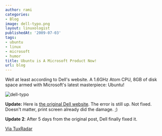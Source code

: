 ```yaml
---
author: rami
categories:
- Blog
image: dell-typo.png
layout: linuxologist
publishedAt: '2009-07-03'
tags:
- ubuntu
- linux
- microsoft
- humor
title: Ubuntu is A Microsoft Product Now!
url: blog
---
```


Well at least according to Dell's website. A 1.6GHz Atom CPU, 8GB of disk space armed with Microsoft's latest masterpiece: Ubuntu!

![dell-typo](/assets/images/content/blog/dell-typo.png)

**Update:** Here is [the original Dell website](http://www1.euro.dell.com/uk/en/home/mini_laptop_deals/fs.aspx?refid=mini_laptop_deals&s=dhs&cs=ukdhs1). The error is still up. Not fixed. Doesn't matter, print screen already did the damage. ;)

**Update 2**: After 5 days from the original post, Dell finally fixed it.

[Via TuxRadar](http://tuxradar.com/content/ubuntu-brought-you-microsoft)